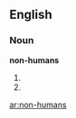 ==English==

===Noun===
'''non-humans'''

# {{plural of|[[non-human]]}}
# {{alternative spelling of|[[nonhumans]]}}

[[ar:non-humans]]